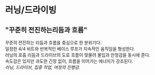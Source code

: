 # 러닝/드라이빙
## "꾸준히 전진하는리듬과 흐름"
꾸준히 전진하는 리듬과 흐름을 중심으로 한 분위기다.  
일정한 4/4 비트와 반복적인 베이스 루프가 지속적인 움직임을 형성한다.  
러닝의 호흡 리듬과 드라이브의 도로 흐름이 맞물려 몰입과 안정감을 동시에 준다.  
속도감은 있지만 과도한 긴장 없이, 흐름을 이어가는 에너지가 강조된다.  
*러닝, 드라이브, 집중 작업, 여정의 진행감.*